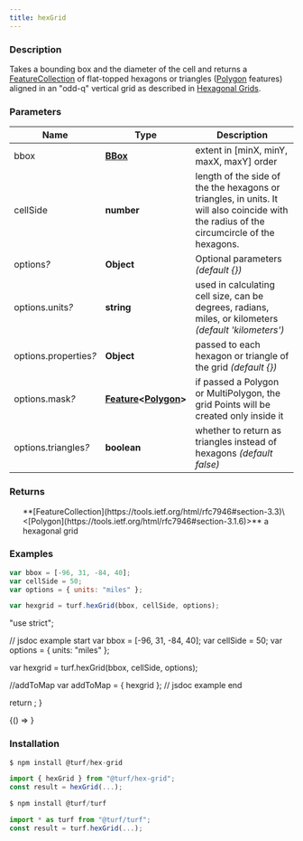 ```yaml
---
title: hexGrid
---
```



### Description

Takes a bounding box and the diameter of the cell and returns a [FeatureCollection](https://tools.ietf.org/html/rfc7946#section-3.3) of flat-topped
hexagons or triangles ([Polygon](https://tools.ietf.org/html/rfc7946#section-3.1.6) features) aligned in an "odd-q" vertical grid as
described in [Hexagonal Grids](http://www.redblobgames.com/grids/hexagons/).

### Parameters

| Name                       | Type                                                                                                                          | Description                                                                                                                               |
| -------------------------- | ----------------------------------------------------------------------------------------------------------------------------- | ----------------------------------------------------------------------------------------------------------------------------------------- |
| bbox                       | **[BBox](https://tools.ietf.org/html/rfc7946#section-5)**                                                                     | extent in [minX, minY, maxX, maxY] order                                                                                                  |
| cellSide                   | **number**                                                                                                                    | length of the side of the the hexagons or triangles, in units. It will also coincide with the radius of the circumcircle of the hexagons. |
| options<i>?</i>            | **Object**                                                                                                                    | Optional parameters _(default \{})_                                                                                                       |
| options.units<i>?</i>      | **string**                                                                                                                    | used in calculating cell size, can be degrees, radians, miles, or kilometers _(default 'kilometers')_                                     |
| options.properties<i>?</i> | **Object**                                                                                                                    | passed to each hexagon or triangle of the grid _(default \{})_                                                                            |
| options.mask<i>?</i>       | **[Feature](https://tools.ietf.org/html/rfc7946#section-3.2)\<[Polygon](https://tools.ietf.org/html/rfc7946#section-3.1.6)>** | if passed a Polygon or MultiPolygon, the grid Points will be created only inside it                                                       |
| options.triangles<i>?</i>  | **boolean**                                                                                                                   | whether to return as triangles instead of hexagons _(default false)_                                                                      |

### Returns

<ul>
  **[FeatureCollection](https://tools.ietf.org/html/rfc7946#section-3.3)\<[Polygon](https://tools.ietf.org/html/rfc7946#section-3.1.6)>** a hexagonal grid

</ul>

### Examples

```javascript
var bbox = [-96, 31, -84, 40];
var cellSide = 50;
var options = { units: "miles" };

var hexgrid = turf.hexGrid(bbox, cellSide, options);
```

  "use strict";

  // jsdoc example start
  var bbox = [-96, 31, -84, 40];
  var cellSide = 50;
  var options = { units: "miles" };

  var hexgrid = turf.hexGrid(bbox, cellSide, options);

  //addToMap
  var addToMap = { hexgrid };
  // jsdoc example end

  return <ExampleMap addToMap={addToMap} />;
}

<!-- prettier-ignore -->
<BrowserOnly>{() => <Map0 />}</BrowserOnly>

### Installation

```javascript
$ npm install @turf/hex-grid

import { hexGrid } from "@turf/hex-grid";
const result = hexGrid(...);
```

```javascript
$ npm install @turf/turf

import * as turf from "@turf/turf";
const result = turf.hexGrid(...);
```
